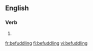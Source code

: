 
==English==

===Verb===
{{head|en|present participle}}

# {{present participle of|befuddle|lang=en}}

[[fr:befuddling]]
[[fi:befuddling]]
[[vi:befuddling]]